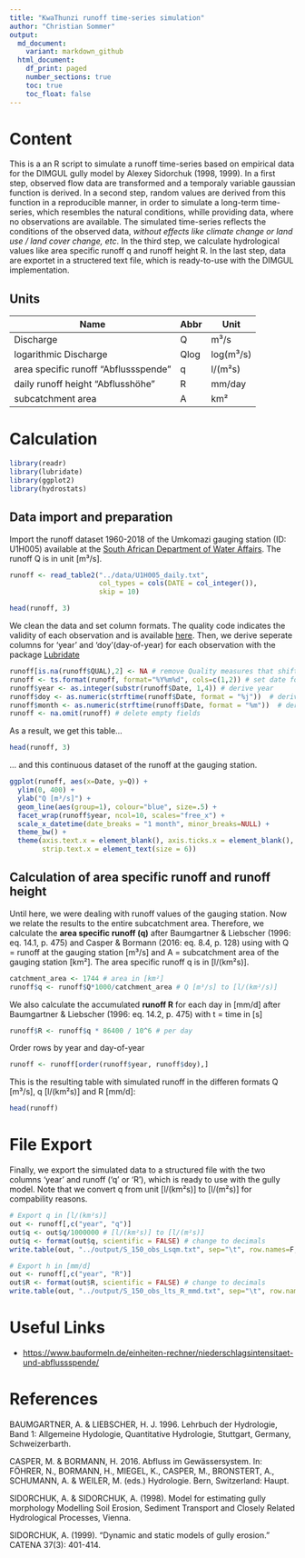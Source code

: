 ```yaml
---
title: "KwaThunzi runoff time-series simulation"
author: "Christian Sommer"
output:
  md_document:
    variant: markdown_github
  html_document:
    df_print: paged
    number_sections: true
    toc: true
    toc_float: false
---
```

# Content
This is a an R script to simulate a runoff time-series based on empirical data for the DIMGUL gully model by Alexey Sidorchuk (1998, 1999). In a first step, observed flow data are transformed and a temporaly variable gaussian function is derived. In a second step, random values are derived from this function in a reproducible manner, in order to simulate a long-term time-series, which resembles the natural conditions, whille providing data, where no observations are available.
The simulated time-series reflects the conditions of the observed data, *without effects like climate change or land use / land cover change, etc*. In the third step, we calculate hydrological values like area specific runoff q and runoff height R. In the last step, data are exportet in a structered text file, which is ready-to-use with the DIMGUL implementation.

## Units

| Name                                 | Abbr | Unit                 |
|--------------------------------------|------|----------------------|
| Discharge                            | Q    | m³/s                 |
| logarithmic Discharge                | Qlog | log(m³/s)            |
| area specific runoff "Abflussspende" | q    | l/(m²s)              |
| daily runoff height "Abflusshöhe"    | R    | mm/day               |
| subcatchment area                    | A    | km²                  |

# Calculation
```r
library(readr)
library(lubridate)
library(ggplot2)
library(hydrostats)
```

## Data import and preparation
Import the runoff dataset 1960-2018 of the Umkomazi gauging station (ID: U1H005) available at the [South African Department of Water Affairs](http://www.dwa.gov.za/hydrology/Verified/HyDataSets.aspx?Station=U1H005). The runoff Q is in unit [m³/s].
```r
runoff <- read_table2("../data/U1H005_daily.txt", 
                      col_types = cols(DATE = col_integer()), 
                      skip = 10)
```
```r
head(runoff, 3)
```

We clean the data and set column formats. The quality code indicates the validity of each observation and is available [here](http://www.dwa.gov.za/hydrology/Verified/HyCodes.aspx).
Then, we derive seperate columns for 'year' and 'doy'(day-of-year) for each observation with the package [Lubridate](https://lubridate.tidyverse.org)
```r
runoff[is.na(runoff$QUAL),2] <- NA # remove Quality measures that shifted in the Q column
runoff <- ts.format(runoff, format="%Y%m%d", cols=c(1,2)) # set date format
runoff$year <- as.integer(substr(runoff$Date, 1,4)) # derive year
runoff$doy <- as.numeric(strftime(runoff$Date, format = "%j"))  # derive day-of-year
runoff$month <- as.numeric(strftime(runoff$Date, format = "%m"))  # derive day-of-year
runoff <- na.omit(runoff) # delete empty fields
```

As a result, we get this table...
```r
head(runoff, 3)
```

... and this continuous dataset of the runoff at the gauging station.
```r
ggplot(runoff, aes(x=Date, y=Q)) + 
  ylim(0, 400) +
  ylab("Q [m³/s]") +
  geom_line(aes(group=1), colour="blue", size=.5) +
  facet_wrap(runoff$year, ncol=10, scales="free_x") +
  scale_x_datetime(date_breaks = "1 month", minor_breaks=NULL) +
  theme_bw() +
  theme(axis.text.x = element_blank(), axis.ticks.x = element_blank(),
        strip.text.x = element_text(size = 6))
```


## Calculation of area specific runoff and runoff height
Until here, we were dealing with runoff values of the gauging station. Now we relate the results to the entire subcatchment area. Therefore, we calculate the **area specific runoff (q)** after Baumgartner & Liebscher (1996: eq. 14.1, p. 475) and Casper & Bormann (2016: eq. 8.4, p. 128) using
\begin{equation}q = \frac{Q}{A}\end{equation} 
with Q = runoff at the gauging station [m³/s] and A = subcatchment area of the gauging station [km²]. The area specific runoff q is in [l/(km²s)].
```r
catchment_area <- 1744 # area in [km²]
runoff$q <- runoff$Q*1000/catchment_area # Q [m³/s] to [l/(km²/s)]
```

We also calculate the accumulated **runoff R** for each day in [mm/d] after Baumgartner & Liebscher (1996: eq. 14.2, p. 475)
\begin{equation}R = \frac{q⋅t}{10^6}\end{equation}
with t = time in [s]
```r
runoff$R <- runoff$q * 86400 / 10^6 # per day
```

Order rows by year and day-of-year
```r
runoff <- runoff[order(runoff$year, runoff$doy),]
```

This is the resulting table with simulated runoff in the differen formats Q [m³/s], q [l/(km²s)] and R [mm/d]:
```r
head(runoff)
```

# File Export
Finally, we export the simulated data to a structured file with the two columns 'year' and runoff ('q' or 'R'), which is ready to use with the gully model. Note that we convert q from unit [l/(km²s)] to [l/(m²s)] for compability reasons.
```r
# Export q in [l/(km²s)]
out <- runoff[,c("year", "q")]
out$q <- out$q/1000000 # [l/(km²s)] to [l/(m²s)]
out$q <- format(out$q, scientific = FALSE) # change to decimals
write.table(out, "../output/S_150_obs_Lsqm.txt", sep="\t", row.names=F, col.names=F, quote=F)

# Export h in [mm/d]
out <- runoff[,c("year", "R")] 
out$R <- format(out$R, scientific = FALSE) # change to decimals
write.table(out, "../output/S_150_obs_lts_R_mmd.txt", sep="\t", row.names=F, col.names=F, quote=F)
```

# Useful Links
- [https://www.bauformeln.de/einheiten-rechner/niederschlagsintensitaet-und-abflussspende/](https://www.bauformeln.de/einheiten-rechner/niederschlagsintensitaet-und-abflussspende/)

# References
BAUMGARTNER, A. & LIEBSCHER, H. J. 1996. Lehrbuch der Hydrologie, Band 1: Allgemeine Hydologie, Quantitative Hydrologie, Stuttgart, Germany, Schweizerbarth.

CASPER, M. & BORMANN, H. 2016. Abfluss im Gewässersystem. In: FÖHRER, N., BORMANN, H., MIEGEL, K., CASPER, M., BRONSTERT, A., SCHUMANN, A. & WEILER, M. (eds.) Hydrologie. Bern, Switzerland: Haupt.

SIDORCHUK, A. & SIDORCHUK, A. (1998). Model for estimating gully morphology Modelling Soil Erosion, Sediment Transport and Closely Related Hydrological Processes, Vienna.

SIDORCHUK, A. (1999). "Dynamic and static models of gully erosion." CATENA 37(3): 401-414.